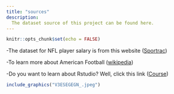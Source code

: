 ```yaml
---
title: "sources"
description:
  The dataset source of this project can be found here.
---
```


```r
knitr::opts_chunk$set(echo = FALSE)
```

-The dataset for NFL player salary is from this website ([Sportrac](https://www.spotrac.com/nfl/rankings/cash/))

-To learn more about American Football ([wikipedia](https://en.wikipedia.org/wiki/American_football))

-Do you want to learn about Rstudio? Well, click this link ([Course](https://bootcamp.davidkane.info/))

```r
include_graphics("V3ESEGEGN_.jpeg")
```
